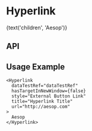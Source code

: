 
<Meta
  title="Components/Hyperlink"
  component={Hyperlink}
  decorators={[withKnobs]}
/>

# Hyperlink

<Preview>
  <Story name="Base component">
    <Hyperlink
      style={select(
        'style',
        [
          'External Button Link',
          'External Text Link',
          'Internal Button Link',
          'Internal Text Link',
          'External No Icon Link',
          'No Icon Link',
        ],
        'Internal Text Link',
      )}
      theme={select('theme', ['dark', 'light'], 'dark')}
      title="Hyperlink Title"
      url={text('url', 'http://aesop.com')}
    >
      {text('children', 'Aesop')}
    </Hyperlink>
  </Story>
</Preview>

## API

<Props of={Hyperlink} />

## Usage Example

```
<Hyperlink
  dataTestRef="dataTestRef"
  hasTargetInNewWindow={false}
  style="External Button Link"
  title="Hyperlink Title"
  url="http://aesop.com"
>
  Aesop
</Hyperlink>
```

